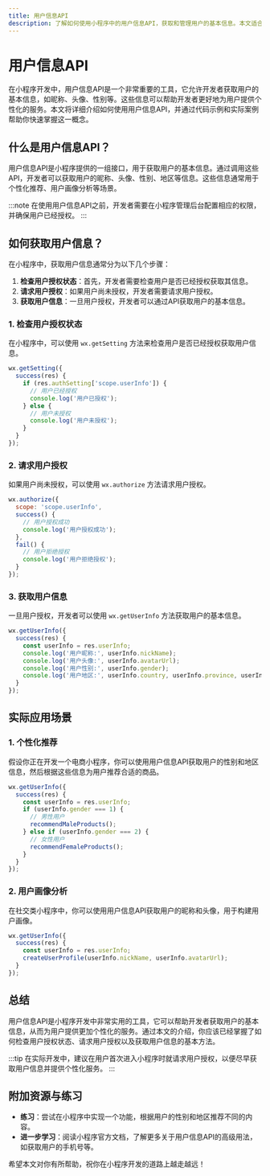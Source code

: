 ```yaml
---
title: 用户信息API
description: 了解如何使用小程序中的用户信息API，获取和管理用户的基本信息。本文适合初学者，包含代码示例和实际应用场景。
---
```


# 用户信息API

在小程序开发中，用户信息API是一个非常重要的工具，它允许开发者获取用户的基本信息，如昵称、头像、性别等。这些信息可以帮助开发者更好地为用户提供个性化的服务。本文将详细介绍如何使用用户信息API，并通过代码示例和实际案例帮助你快速掌握这一概念。

## 什么是用户信息API？

用户信息API是小程序提供的一组接口，用于获取用户的基本信息。通过调用这些API，开发者可以获取用户的昵称、头像、性别、地区等信息。这些信息通常用于个性化推荐、用户画像分析等场景。

:::note
在使用用户信息API之前，开发者需要在小程序管理后台配置相应的权限，并确保用户已经授权。
:::

## 如何获取用户信息？

在小程序中，获取用户信息通常分为以下几个步骤：

1. **检查用户授权状态**：首先，开发者需要检查用户是否已经授权获取其信息。
2. **请求用户授权**：如果用户尚未授权，开发者需要请求用户授权。
3. **获取用户信息**：一旦用户授权，开发者可以通过API获取用户的基本信息。

### 1. 检查用户授权状态

在小程序中，可以使用 `wx.getSetting` 方法来检查用户是否已经授权获取用户信息。

```javascript
wx.getSetting({
  success(res) {
    if (res.authSetting['scope.userInfo']) {
      // 用户已经授权
      console.log('用户已授权');
    } else {
      // 用户未授权
      console.log('用户未授权');
    }
  }
});
```

### 2. 请求用户授权

如果用户尚未授权，可以使用 `wx.authorize` 方法请求用户授权。

```javascript
wx.authorize({
  scope: 'scope.userInfo',
  success() {
    // 用户授权成功
    console.log('用户授权成功');
  },
  fail() {
    // 用户拒绝授权
    console.log('用户拒绝授权');
  }
});
```

### 3. 获取用户信息

一旦用户授权，开发者可以使用 `wx.getUserInfo` 方法获取用户的基本信息。

```javascript
wx.getUserInfo({
  success(res) {
    const userInfo = res.userInfo;
    console.log('用户昵称:', userInfo.nickName);
    console.log('用户头像:', userInfo.avatarUrl);
    console.log('用户性别:', userInfo.gender);
    console.log('用户地区:', userInfo.country, userInfo.province, userInfo.city);
  }
});
```

## 实际应用场景

### 1. 个性化推荐

假设你正在开发一个电商小程序，你可以使用用户信息API获取用户的性别和地区信息，然后根据这些信息为用户推荐合适的商品。

```javascript
wx.getUserInfo({
  success(res) {
    const userInfo = res.userInfo;
    if (userInfo.gender === 1) {
      // 男性用户
      recommendMaleProducts();
    } else if (userInfo.gender === 2) {
      // 女性用户
      recommendFemaleProducts();
    }
  }
});
```

### 2. 用户画像分析

在社交类小程序中，你可以使用用户信息API获取用户的昵称和头像，用于构建用户画像。

```javascript
wx.getUserInfo({
  success(res) {
    const userInfo = res.userInfo;
    createUserProfile(userInfo.nickName, userInfo.avatarUrl);
  }
});
```

## 总结

用户信息API是小程序开发中非常实用的工具，它可以帮助开发者获取用户的基本信息，从而为用户提供更加个性化的服务。通过本文的介绍，你应该已经掌握了如何检查用户授权状态、请求用户授权以及获取用户信息的基本方法。

:::tip
在实际开发中，建议在用户首次进入小程序时就请求用户授权，以便尽早获取用户信息并提供个性化服务。
:::

## 附加资源与练习

- **练习**：尝试在小程序中实现一个功能，根据用户的性别和地区推荐不同的内容。
- **进一步学习**：阅读小程序官方文档，了解更多关于用户信息API的高级用法，如获取用户的手机号等。

希望本文对你有所帮助，祝你在小程序开发的道路上越走越远！
